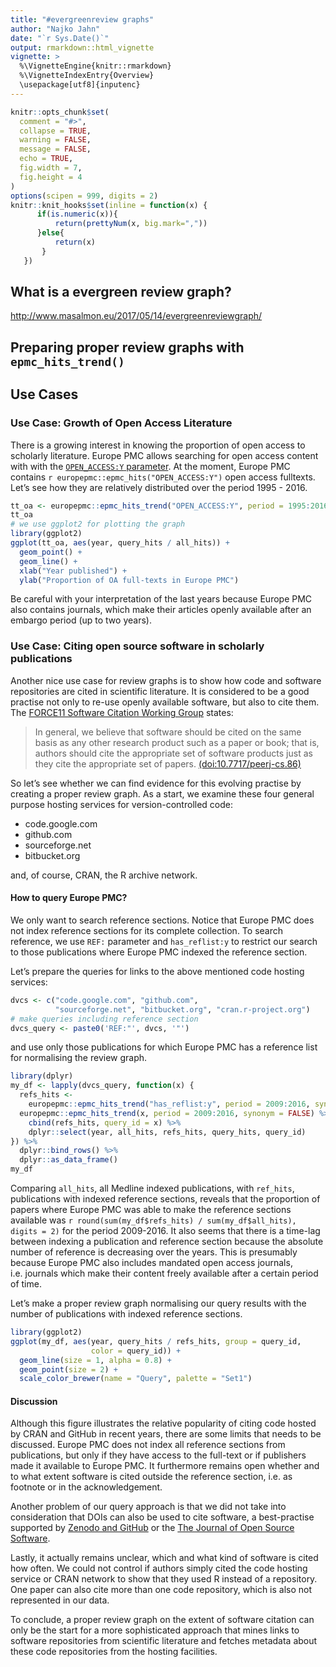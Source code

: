 ```yaml
---
title: "#evergreenreview graphs"
author: "Najko Jahn"
date: "`r Sys.Date()`"
output: rmarkdown::html_vignette
vignette: >
  %\VignetteEngine{knitr::rmarkdown}
  %\VignetteIndexEntry{Overview}
  \usepackage[utf8]{inputenc}
---
```


```r
knitr::opts_chunk$set(
  comment = "#>",
  collapse = TRUE,
  warning = FALSE,
  message = FALSE,
  echo = TRUE,
  fig.width = 7,
  fig.height = 4
)
options(scipen = 999, digits = 2)
knitr::knit_hooks$set(inline = function(x) {
      if(is.numeric(x)){
          return(prettyNum(x, big.mark=","))
      }else{
          return(x)
       }
   })
```

## What is a evergreen review graph?

<http://www.masalmon.eu/2017/05/14/evergreenreviewgraph/>

## Preparing proper review graphs with `epmc_hits_trend()`


## Use Cases 

### Use Case: Growth of Open Access Literature

There is a growing interest in knowing the proportion of open access to scholarly literature. Europe PMC allows searching for open access content with with the [`OPEN_ACCESS:Y` parameter](https://europepmc.org/search?query=OPEN_ACCESS:Y&page=1&sortby=Relevance). At the moment, Europe PMC contains `r europepmc::epmc_hits("OPEN_ACCESS:Y")` open access fulltexts. Let's see how they are relatively distributed over the period 1995 - 2016.

```r
tt_oa <- europepmc::epmc_hits_trend("OPEN_ACCESS:Y", period = 1995:2016, synonym = FALSE)
tt_oa
# we use ggplot2 for plotting the graph
library(ggplot2)
ggplot(tt_oa, aes(year, query_hits / all_hits)) + 
  geom_point() + 
  geom_line() +
  xlab("Year published") + 
  ylab("Proportion of OA full-texts in Europe PMC")
```

Be careful with your interpretation of the last years because Europe PMC also contains journals, which make their articles openly available after an embargo period (up to two years). 

### Use Case: Citing open source software in scholarly publications

Another nice use case for review graphs is to show how code and software repositories are cited in scientific literature. It is considered to be a good practise not only to re-use openly available software, but also to cite them. The [FORCE11 Software Citation Working Group](https://www.force11.org/group/software-citation-working-group) states:

> In general, we believe that software should be cited on the same basis as any other research product such as a paper or book; that is, authors should cite the appropriate set of software products just as they cite the appropriate set of papers. [(doi:10.7717/peerj-cs.86)](https://doi.org/10.7717/peerj-cs.86)

So let's see whether we can find evidence for this evolving practise by creating a proper review graph. As a start, we examine these four general purpose hosting services for version-controlled code:

- code.google.com
- github.com
- sourceforge.net
- bitbucket.org

and, of course, CRAN, the R archive network.

#### How to query Europe PMC?

We only want to search reference sections. Notice that Europe PMC does not index reference sections for its complete collection. To search reference, we use `REF:` parameter and `has_reflist:y` to restrict our search to those publications where Europe PMC indexed the reference section.

Let's prepare the queries for links to the above mentioned code hosting services:

```r
dvcs <- c("code.google.com", "github.com", 
          "sourceforge.net", "bitbucket.org", "cran.r-project.org")
# make queries including reference section
dvcs_query <- paste0('REF:"', dvcs, '"')
```

and use only those publications for which Europe PMC has a reference list for normalising the review graph.

```r
library(dplyr)
my_df <- lapply(dvcs_query, function(x) {
  refs_hits <- 
    europepmc::epmc_hits_trend("has_reflist:y", period = 2009:2016, synonym = FALSE)$query_hits
  europepmc::epmc_hits_trend(x, period = 2009:2016, synonym = FALSE) %>% 
    cbind(refs_hits, query_id = x) %>%
    dplyr::select(year, all_hits, refs_hits, query_hits, query_id)
}) %>%
  dplyr::bind_rows() %>%
  dplyr::as_data_frame()
my_df
```

Comparing `all_hits`, all Medline indexed publications, with `ref_hits`, publications with indexed reference sections, reveals that the proportion of papers where Europe PMC was able to make the reference sections available was `r round(sum(my_df$refs_hits) / sum(my_df$all_hits), digits = 2)` for the period 2009-2016. It also seems that there is a time-lag between indexing a publication and reference section because the absolute number of reference is decreasing over the years. This is presumably because Europe PMC also includes mandated open access journals, i.e. journals which make their content freely available after a certain period of time.

Let's make a proper review graph normalising our query results with the number of publications with indexed reference sections.

```r
library(ggplot2)
ggplot(my_df, aes(year, query_hits / refs_hits, group = query_id, 
                  color = query_id)) +
  geom_line(size = 1, alpha = 0.8) +
  geom_point(size = 2) +
  scale_color_brewer(name = "Query", palette = "Set1") 
```

#### Discussion

Although this figure illustrates the relative popularity of citing code hosted by CRAN and GitHub in recent years, there are some limits that needs to be discussed. Europe PMC does not index all reference sections from publications, but only if they have access to the full-text or if publishers made it available to Europe PMC. It furthermore remains open whether and to what extent software is cited outside the reference section, i.e. as footnote or in the acknowledgement. 

Another problem of our query approach is that we did not take into consideration that DOIs can also be used to cite software, a best-practise supported by [Zenodo and GitHub](https://guides.github.com/activities/citable-code/) or the [The Journal of Open Source Software](http://joss.theoj.org/). 

Lastly, it actually remains unclear, which and what kind of software is cited how often. We could not control if authors simply cited the code hosting service or CRAN network to show that they used R instead of a repository. One paper can also cite more than one code repository, which is also not represented in our data. 

To conclude, a proper review graph on the extent of software citation can only be the start for a more sophisticated approach that mines links to software repositories from scientific literature and fetches metadata about these code repositories from the hosting facilities.

